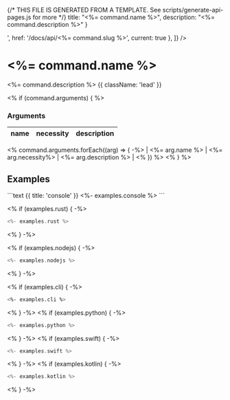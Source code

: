{/* THIS FILE IS GENERATED FROM A TEMPLATE. See scripts/generate-api-pages.js for more */}
    title: "<%= command.name %>",
    description: "<%= command.description %>"
}

<div className='not-prose mb-5'>
    <Breadcrumbs pages={[
        { name: 'API', href: '/docs/api', current: false },
        { name: '<%= command.name %>', href: '/docs/api/<%= command.slug %>', current: true },
    ]} />
</div>

# <%= command.name %>

<%= command.description %> {{ className: 'lead' }}

<% if (command.arguments) { %>
### Arguments

| name | necessity | description |
| ---- | --------- | ----------- |
<% command.arguments.forEach((arg) => { -%>
| <%= arg.name  %>  | <%= arg.necessity%> | <%= arg.description %> |
<% }) %>
<% } %>

## Examples

<CodeGroup title="<%= command.name %>">
```text {{ title: 'console' }}
<%- examples.console %>
```

<% if (examples.rust) { -%>
```rust {{ title: 'rust' }}
<%- examples.rust %>
```

<% } -%>

<% if (examples.nodejs) { -%>
```rust {{ title: 'nodejs' }}
<%- examples.nodejs %>
```

<% } -%>

<% if (examples.cli) { -%>
```bash {{ title: 'CLI' }}
<%- examples.cli %>
```

<% } -%>
<% if (examples.python) { -%>
```python {{ title: 'python' }}
<%- examples.python %>
```

<% } -%>
<% if (examples.swift) { -%>
```swift {{ title: 'swift' }}
<%- examples.swift %>
```

<% } -%>
<% if (examples.kotlin) { -%>
```kotlin {{ title: 'kotlin' }}
<%- examples.kotlin %>
```

<% } -%>

</CodeGroup>

